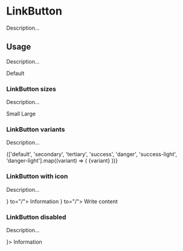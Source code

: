 <!--- LinkButton.stories.mdx --->


<Meta title="Design System/Molecules/LinkButton" component={LinkButton} />

# LinkButton

Description...

## Usage

Description...

<Canvas>
  <Story name="base">
    <Box paddingBottom={2}>
      <LinkButton variant="default" to="/">
        Default
      </LinkButton>
    </Box>
  </Story>
</Canvas>

### LinkButton sizes

Description...

<Canvas>
  <Story name="sizes">
    <Row>
      <Box paddingRight={1}>
        <LinkButton size="S" to="/">
          Small
        </LinkButton>
      </Box>
      <LinkButton size="L" to="/">
        Large
      </LinkButton>
    </Row>
  </Story>
</Canvas>

### LinkButton variants

Description...

<Canvas>
  <Story name="variants">
    <Row>
      {['default', 'secondary', 'tertiary', 'success', 'danger', 'success-light', 'danger-light'].map((variant) => (
        <Box key={variant} paddingRight={2}>
          <LinkButton variant={variant} to="/">
            {variant}
          </LinkButton>
        </Box>
      ))}
    </Row>
  </Story>
</Canvas>

### LinkButton with icon

Description...

<Canvas>
  <Story name="icons">
    <Row>
      <Box paddingRight={1}>
        <LinkButton startIcon={<HelpIcon />} to="/">
          Information
        </LinkButton>
      </Box>
      <LinkButton variant="secondary" endIcon={<ContentIcon />} to="/">
        Write content
      </LinkButton>
    </Row>
  </Story>
</Canvas>

### LinkButton disabled

Description...

<Canvas>
  <Story name="disabled">
    <Box paddingRight={1}>
      <LinkButton disabled to="/" startIcon={<HelpIcon />}>
        Information
      </LinkButton>
    </Box>
  </Story>
</Canvas>
